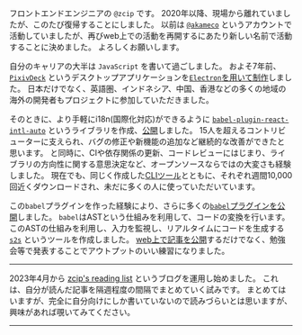 
<Image src={avatarPic} alt="" className="text-center mx-auto rounded-full mb-20" />

フロントエンドエンジニアの `@zcip` です。
2020年以降、現場から離れていましたが、このたび復帰することにしました。
以前は [`@akameco`](https://github.com/akameco) というアカウントで活動していましたが、再びweb上での活動を再開するにあたり新しい名前で活動することに決めました。
よろしくお願いします。

自分のキャリアの大半は `JavaScript` を書いて過ごしました。
およそ7年前、[`PixivDeck`](https://github.com/akameco/PixivDeck) というデスクトップアプリケーションを[`Electron`を用いて制作](https://qiita.com/akameco/items/fa80b9a325e3d1e8fd5b)しました。
日本だけでなく、英語圏、インドネシア、中国、香港などの多くの地域の海外の開発者もプロジェクトに参加していただきました。

そのときに、より手軽にi18n(国際化対応)ができるように [`babel-plugin-react-intl-auto`](https://github.com/akameco/babel-plugin-react-intl-auto) というライブラリを作成、[公開](https://qiita.com/akameco/items/ccf32dedb3630f774358)しました。
15人を超えるコントリビューターに支えられ、バグの修正や新機能の追加など継続的な改善ができたと思います。
と同時に、CIや依存関係の更新、コードレビューにはじまり、ライブラリの方向性に関する意思決定など、オープンソースならではの大変さも経験しました。
現在でも、同じく作成した[CLIツール](https://github.com/akameco/extract-react-intl-messages)とともに、それぞれ週間10,000回近くダウンロードされ、未だに多くの人に使っていただいています。

この`babel`プラグインを作った経験により、さらに多くの[`babel`プラグインを公開](https://github.com/akameco?tab=repositories&q=babel&type=source&language=&sort=stargazers)しました。
`babel`はASTという仕組みを利用して、コードの変換を行います。
このASTの仕組みを利用し、入力を監視し、リアルタイムにコードを生成する [`s2s`](https://github.com/akameco/s2s) というツールを作成しました。
[web上で記事を公開](https://qiita.com/akameco/items/e1489c6bbf3439ec6ca4)するだけでなく、勉強会等で発表することでアウトプットのいい練習になりました。

---

2023年4月から [zcip's reading list](https://reading-list.zcip.dev/) というブログを運用し始めました。
これは、自分が読んだ記事を隔週程度の間隔でまとめていく試みです。
まとめてはいますが、完全に自分向けにしか書いていないので読みづらいとは思いますが、興味があれば覗いてみてください。

---


